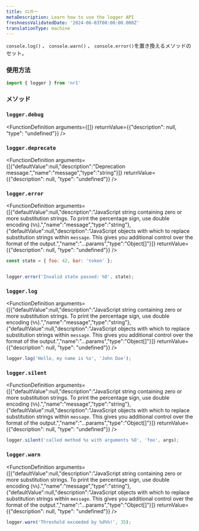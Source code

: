 ```yaml
---
title: ロガー
metaDescription: Learn how to use the logger API
freshnessValidatedDate: '2024-06-03T00:00:00.000Z'
translationType: machine
---
```


`console.log()` 、 `console.warn()` 、 `console.error()`を置き換えるメソッドのセット。

### 使用方法

```js
import { logger } from 'nr1'
```

### メソッド

### `logger.debug`

<FunctionDefinition
  arguments={[]}
  returnValue={{"description": null, "type": "undefined"}}
/>

### `logger.deprecate`

<FunctionDefinition
  arguments={[{"defaultValue":null,"description":"Deprecation message.","name":"message","type":"string"}]}
  returnValue={{"description": null, "type": "undefined"}}
/>

### `logger.error`

<FunctionDefinition
  arguments={[{"defaultValue":null,"description":"JavaScript string containing zero or more substitution strings. To print the percentage sign, use double encoding (`%%`).","name":"message","type":"string"},{"defaultValue":null,"description":"JavaScript objects with which to replace substitution strings within `message`. This gives you additional control over the format of the output.","name":"...params","type":"Object[]"}]}
  returnValue={{"description": null, "type": "undefined"}}
/>

```js
const state = { foo: 42, bar: 'token' };


logger.error('Invalid state passed: %O', state);
```

### `logger.log`

<FunctionDefinition
  arguments={[{"defaultValue":null,"description":"JavaScript string containing zero or more substitution strings. To print the percentage sign, use double encoding (`%%`).","name":"message","type":"string"},{"defaultValue":null,"description":"JavaScript objects with which to replace substitution strings within `message`. This gives you additional control over the format of the output.","name":"...params","type":"Object[]"}]}
  returnValue={{"description": null, "type": "undefined"}}
/>

```js
logger.log('Hello, my name is %s', 'John Doe');
```

### `logger.silent`

<FunctionDefinition
  arguments={[{"defaultValue":null,"description":"JavaScript string containing zero or more substitution strings. To print the percentage sign, use double encoding (`%%`).","name":"message","type":"string"},{"defaultValue":null,"description":"JavaScript objects with which to replace substitution strings within `message`. This gives you additional control over the format of the output.","name":"...params","type":"Object[]"}]}
  returnValue={{"description": null, "type": "undefined"}}
/>

```js
logger.silent('called method %s with arguments %O', 'foo', args);
```

### `logger.warn`

<FunctionDefinition
  arguments={[{"defaultValue":null,"description":"JavaScript string containing zero or more substitution strings. To print the percentage sign, use double encoding (`%%`).","name":"message","type":"string"},{"defaultValue":null,"description":"JavaScript objects with which to replace substitution strings within `message`. This gives you additional control over the format of the output.","name":"...params","type":"Object[]"}]}
  returnValue={{"description": null, "type": "undefined"}}
/>

```js
logger.warn('Threshold exceeded by %d%%!', 35);
```